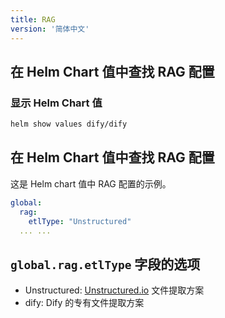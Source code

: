 ```yaml
---
title: RAG
version: '简体中文'
---
```


## 在 Helm Chart 值中查找 RAG 配置

### 显示 Helm Chart 值

```bash
helm show values dify/dify
````

## 在 Helm Chart 值中查找 RAG 配置
这是 Helm chart 值中 RAG 配置的示例。

````yaml
global:
  rag:
    etlType: "Unstructured"
  ... ...
````

## `global.rag.etlType` 字段的选项
- Unstructured: [Unstructured.io](https://unstructured.io/) 文件提取方案
- dify: Dify 的专有文件提取方案
